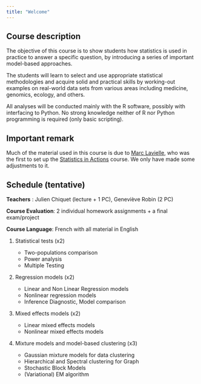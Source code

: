 ```yaml
---
title: "Welcome"
---
```


## Course description {.unnumbered}

The objective of this course is to show students how statistics is used in practice to answer a specific question, by introducing a series of important model-based approaches.

The students will learn to select and use appropriate statistical methodologies and acquire solid and practical skills by working-out examples on real-world data sets from various areas including medicine, genomics, ecology, and others.

All analyses will be conducted mainly with the R software, possibly with interfacing to Python. No strong knowledge neither of R nor Python programming is required (only basic scripting).

::: {.callout-note appearance="simple"}

## Important remark {.unnumbered}

Much of the material used in this course is due to [Marc Lavielle](http://www.cmap.polytechnique.fr/~lavielle/), who was the first to set up the [Statistics in Actions](http://sia.webpopix.org/) course.
We only have made some adjustments to it.

:::

## Schedule (tentative) {.unnumbered}

**Teachers** : Julien Chiquet (lecture + 1 PC), Geneviève Robin (2 PC)

**Course Evaluation**: 2 individual homework assignments + a final exam/project 

**Course Language**: French with all material in English

1. Statistical tests (x2)

    - Two-populations comparison
    - Power analysis
    - Multiple Testing

2. Regression models (x2)

    - Linear and Non Linear Regression models
    - Nonlinear regression models
    - Inference Diagnostic, Model comparison

3. Mixed effects models (x2)

    - Linear mixed effects models
    - Nonlinear mixed effects models

4. Mixture models and model-based clustering (x3)

    - Gaussian mixture models for data clustering
    - Hierarchical and Spectral clustering for Graph
    - Stochastic Block Models
    - (Variational) EM algorithm

<!-- 5. Change-point detection (x1) -->

<!--     - Dynamic programming -->
<!--     - 1D signal segmentation -->

